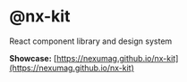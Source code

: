# @nx-kit

React component library and design system

**Showcase:** [https://nexumag.github.io/nx-kit](https://nexumag.github.io/nx-kit)
